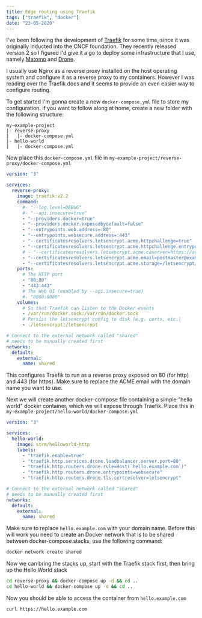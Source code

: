 ```yaml
---
title: Edge routing using Traefik
tags: ["traefik", "docker"]
date: "23-05-2020"
---
```


I've been following the development of [Traefik](https://docs.traefik.io/) for some time, since it was originally inducted
into the CNCF foundation. They recently released version 2 so I figured I'd give it a go to deploy some infrastructure that I use,
namely [Matomo](https://matomo.org/) and [Drone](https://drone.io/).

I usually use Nginx as a reverse proxy installed on the host operating system and configure it as a reverse proxy to my containers.
However I was reading over the Traefik docs and it seems to provide an even easier way to configure routing.

To get started I'm gonna create a new `docker-compose.yml` file to store my configuration. if you want to follow along at home, create a new folder with the following structure:

```
my-example-project
|- reverse-proxy
|   |- docker-compose.yml
|- hello-world
|   |- docker-compose.yml
```

Now place this `docker-compose.yml` file in `my-example-project/reverse-proxy/docker-compose.yml`

```yaml
version: "3"

services:
  reverse-proxy:
    image: traefik:v2.2
    command:
      #- "--log.level=DEBUG"
      #- "--api.insecure=true"
      - "--providers.docker=true"
      - "--providers.docker.exposedbydefault=false"
      - "--entrypoints.web.address=:80"
      - "--entrypoints.websecure.address=:443"
      - "--certificatesresolvers.letsencrypt.acme.httpchallenge=true"
      - "--certificatesresolvers.letsencrypt.acme.httpchallenge.entrypoint=web"
      # - "--certificatesresolvers.letsencrypt.acme.caserver=https://acme-staging-v02.api.letsencrypt.org/directory"
      - "--certificatesresolvers.letsencrypt.acme.email=postmaster@example.com"
      - "--certificatesresolvers.letsencrypt.acme.storage=/letsencrypt/acme.json"
    ports:
      # The HTTP port
      - "80:80"
      - "443:443"
      # The Web UI (enabled by --api.insecure=true)
      #- "8080:8080"
    volumes:
      # So that Traefik can listen to the Docker events
      - /var/run/docker.sock:/var/run/docker.sock
      # Persist the letsencrypt config to disk (e.g. certs, etc.)
      - ./letsencrypt:/letsencrypt

# Connect to the external network called "shared"
# needs to be manually created first
networks:
  default:
    external:
      name: shared
```

This configures Traefik to run as a reverse proxy exposed on 80 (for http) and 443 (for https).
Make sure to replace the ACME email with the domain name you want to use.

Next we will create another docker-compose file containing a simple "hello world" docker container, which we will expose through Traefik.
Place this in `my-example-project/hello-world/docker-compose.yml`

```yaml
version: "3"

services:
  hello-world:
    image: strm/helloworld-http
    labels:
      - "traefik.enable=true"
      - "traefik.http.services.drone.loadbalancer.server.port=80"
      - "traefik.http.routers.drone.rule=Host(`hello.example.com`)"
      - "traefik.http.routers.drone.entrypoints=websecure"
      - "traefik.http.routers.drone.tls.certresolver=letsencrypt"

# Connect to the external network called "shared"
# needs to be manually created first
networks:
  default:
    external:
      name: shared
```

Make sure to replace `hello.example.com` with your domain name.
Before this will work you need to create an Docker network that is to be shared between docker-compose stacks, use the following command:

```bash
docker network create shared
```

Now we can bring the stacks up, start with the Traefik stack first, then bring up the Hello World stack

```bash
cd reverse-proxy && docker-compose up -d && cd ..
cd hello-world && docker-compose up -d && cd ..
```

Now you should be able to access the container from `hello.example.com`

```bash
curl https://hello.example.com
```